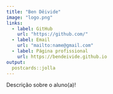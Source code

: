 ```yaml
---
title: "Ben Dêivide"
image: "logo.png"
links:
  - label: GitHub
    url: "https://github.com/"
  - label: Email
    url: "mailto:name@gmail.com"
  - label: Página profissional
    url: https://bendeivide.github.io
output:
  postcards::jolla
---
```

 
Descrição sobre o aluno(a)!

